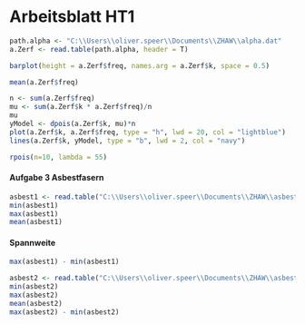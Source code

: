 # Arbeitsblatt HT1

```r
path.alpha <- "C:\\Users\\oliver.speer\\Documents\\ZHAW\\alpha.dat"
a.Zerf <- read.table(path.alpha, header = T)

barplot(height = a.Zerf$freq, names.arg = a.Zerf$k, space = 0.5)

mean(a.Zerf$freq)

n <- sum(a.Zerf$freq)
mu <- sum(a.Zerf$k * a.Zerf$freq)/n
mu
yModel <- dpois(a.Zerf$k, mu)*n
plot(a.Zerf$k, a.Zerf$freq, type = "h", lwd = 20, col = "lightblue")
lines(a.Zerf$k, yModel, type = "b", lwd = 2, col = "navy")

```

```r
rpois(n=10, lambda = 55)
```

#### Aufgabe 3 Asbestfasern

```r
asbest1 <- read.table("C:\\Users\\oliver.speer\\Documents\\ZHAW\\asbest1.dat", header = F)[,1]
min(asbest1)
max(asbest1)
mean(asbest1)

```

#### Spannweite

```r
max(asbest1) - min(asbest1)

```

```r
asbest2 <- read.table("C:\\Users\\oliver.speer\\Documents\\ZHAW\\asbest2.dat", header = F)[,1]
min(asbest2)
max(asbest2)
mean(asbest2)
max(asbest2) - min(asbest2)
```
